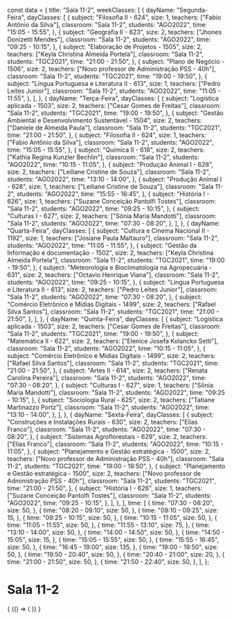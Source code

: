 const data = {
  title: "Sala 11-2",
  weekClasses: [
    {
      dayName: "Segunda-Feira",
      dayClasses: [
        {
          subject: "Filosofia II - 624",
          size: 1,
          teachers: ["Fabio Antônio da Silva"],
          classroom: "Sala 11-2",
          students: "AGO2022",
          time: "15:05 - 15:55",
        },
        {
          subject: "Geografia II - 623",
          size: 2,
          teachers: ["Jhones Donizetti Mendes"],
          classroom: "Sala 11-2",
          students: "AGO2022",
          time: "09:25 - 10:15",
        },
        {
          subject: "Elaboração de Projetos - 1505",
          size: 2,
          teachers: ["Keyla Christina Almeida Portela"],
          classroom: "Sala 11-2",
          students: "TGC2021",
          time: "21:00 - 21:50",
        },
        {
          subject: "Plano de Negócio - 1506",
          size: 2,
          teachers: ["Novo professor de Administração PSS - 40h"],
          classroom: "Sala 11-2",
          students: "TGC2021",
          time: "19:00 - 19:50",
        },
        {
          subject: "Língua Portuguesa e Literatura II - 613",
          size: 1,
          teachers: ["Pedro Leites Junior"],
          classroom: "Sala 11-2",
          students: "AGO2022",
          time: "11:05 - 11:55",
        },
      ],
    },
    {
      dayName: "Terça-Feira",
      dayClasses: [
        {
          subject: "Logística aplicada - 1503",
          size: 2,
          teachers: ["Cesar Gomes de Freitas"],
          classroom: "Sala 11-2",
          students: "TGC2021",
          time: "19:00 - 19:50",
        },
        {
          subject: "Gestão Ambiental e Desenvolvimento Sustentável - 1504",
          size: 2,
          teachers: ["Daniele de Almeida Paula"],
          classroom: "Sala 11-2",
          students: "TGC2021",
          time: "21:00 - 21:50",
        },
        {
          subject: "Filosofia II - 624",
          size: 1,
          teachers: ["Fabio Antônio da Silva"],
          classroom: "Sala 11-2",
          students: "AGO2022",
          time: "15:05 - 15:55",
        },
        {
          subject: "Química II - 618",
          size: 2,
          teachers: ["Kathia Regina Kunzler Bechlin"],
          classroom: "Sala 11-2",
          students: "AGO2022",
          time: "10:15 - 11:05",
        },
        {
          subject: "Produção Animal I - 628",
          size: 2,
          teachers: ["Leiliane Cristine de Souza"],
          classroom: "Sala 11-2",
          students: "AGO2022",
          time: "13:10 - 14:00",
        },
        {
          subject: "Produção Animal I - 628",
          size: 1,
          teachers: ["Leiliane Cristine de Souza"],
          classroom: "Sala 11-2",
          students: "AGO2022",
          time: "15:55 - 16:45",
        },
        {
          subject: "História I - 626",
          size: 1,
          teachers: ["Suzane Conceição Pantolfi Tostes"],
          classroom: "Sala 11-2",
          students: "AGO2022",
          time: "09:25 - 10:15",
        },
        {
          subject: "Culturas I - 627",
          size: 2,
          teachers: ["Sônia Maria Mandotti"],
          classroom: "Sala 11-2",
          students: "AGO2022",
          time: "07:30 - 08:20",
        },
      ],
    },
    {
      dayName: "Quarta-Feira",
      dayClasses: [
        {
          subject: "Cultura e Cinema Nacional II - 1192",
          size: 1,
          teachers: ["Josiane Paula Maltauro"],
          classroom: "Sala 11-2",
          students: "AGO2022",
          time: "11:05 - 11:55",
        },
        {
          subject: "Gestão da Informação e documentação - 1502",
          size: 2,
          teachers: ["Keyla Christina Almeida Portela"],
          classroom: "Sala 11-2",
          students: "TGC2021",
          time: "19:00 - 19:50",
        },
        {
          subject: "Meteorologia e Bioclimatologia na Agropecuária - 631",
          size: 2,
          teachers: ["Octavio Henrique Viana"],
          classroom: "Sala 11-2",
          students: "AGO2022",
          time: "09:25 - 10:15",
        },
        {
          subject: "Língua Portuguesa e Literatura II - 613",
          size: 2,
          teachers: ["Pedro Leites Junior"],
          classroom: "Sala 11-2",
          students: "AGO2022",
          time: "07:30 - 08:20",
        },
        {
          subject: "Comércio Eletrônico e Mídias Digitais - 1499",
          size: 2,
          teachers: ["Rafael Silva Santos"],
          classroom: "Sala 11-2",
          students: "TGC2021",
          time: "21:00 - 21:50",
        },
      ],
    },
    {
      dayName: "Quinta-Feira",
      dayClasses: [
        {
          subject: "Logística aplicada - 1503",
          size: 2,
          teachers: ["Cesar Gomes de Freitas"],
          classroom: "Sala 11-2",
          students: "TGC2021",
          time: "19:00 - 19:50",
        },
        {
          subject: "Matemática II - 622",
          size: 2,
          teachers: ["Elenice Josefa Kolancko Setti"],
          classroom: "Sala 11-2",
          students: "AGO2022",
          time: "10:15 - 11:05",
        },
        {
          subject: "Comércio Eletrônico e Mídias Digitais - 1499",
          size: 2,
          teachers: ["Rafael Silva Santos"],
          classroom: "Sala 11-2",
          students: "TGC2021",
          time: "21:00 - 21:50",
        },
        {
          subject: "Artes II - 614",
          size: 2,
          teachers: ["Renata Carolina Pereira"],
          classroom: "Sala 11-2",
          students: "AGO2022",
          time: "07:30 - 08:20",
        },
        {
          subject: "Culturas I - 627",
          size: 1,
          teachers: ["Sônia Maria Mandotti"],
          classroom: "Sala 11-2",
          students: "AGO2022",
          time: "09:25 - 10:15",
        },
        {
          subject: "Sociologia Rural - 625",
          size: 2,
          teachers: ["Tatiane Martinazzo Portz"],
          classroom: "Sala 11-2",
          students: "AGO2022",
          time: "13:10 - 14:00",
        },
      ],
    },
    {
      dayName: "Sexta-Feira",
      dayClasses: [
        {
          subject: "Construções e Instalações Rurais - 630",
          size: 2,
          teachers: ["Elias Franco"],
          classroom: "Sala 11-2",
          students: "AGO2022",
          time: "07:30 - 08:20",
        },
        {
          subject: "Sistemas Agroflorestais - 629",
          size: 2,
          teachers: ["Elias Franco"],
          classroom: "Sala 11-2",
          students: "AGO2022",
          time: "10:15 - 11:05",
        },
        {
          subject: "Planejamento e Gestão estratégica - 1500",
          size: 2,
          teachers: ["Novo professor de Administração PSS - 40h"],
          classroom: "Sala 11-2",
          students: "TGC2021",
          time: "19:00 - 19:50",
        },
        {
          subject: "Planejamento e Gestão estratégica - 1500",
          size: 2,
          teachers: ["Novo professor de Administração PSS - 40h"],
          classroom: "Sala 11-2",
          students: "TGC2021",
          time: "21:00 - 21:50",
        },
        {
          subject: "História I - 626",
          size: 1,
          teachers: ["Suzane Conceição Pantolfi Tostes"],
          classroom: "Sala 11-2",
          students: "AGO2022",
          time: "09:25 - 10:15",
        },
      ],
    },
  ],
  time: [
    {
      time: "07:30 - 08:20",
      size: 50,
    },
    {
      time: "08:20 - 09:10",
      size: 50,
    },
    {
      time: "09:10 - 09:25",
      size: 15,
    },
    {
      time: "09:25 - 10:15",
      size: 50,
    },
    {
      time: "10:15 - 11:05",
      size: 50,
    },
    {
      time: "11:05 - 11:55",
      size: 50,
    },
    {
      time: "11:55 - 13:10",
      size: 75,
    },
    {
      time: "13:10 - 14:00",
      size: 50,
    },
    {
      time: "14:00 - 14:50",
      size: 50,
    },
    {
      time: "14:50 - 15:05",
      size: 15,
    },
    {
      time: "15:05 - 15:55",
      size: 50,
    },
    {
      time: "15:55 - 16:45",
      size: 50,
    },
    {
      time: "16:45 - 19:00",
      size: 135,
    },
    {
      time: "19:00 - 19:50",
      size: 50,
    },
    {
      time: "19:50 - 20:40",
      size: 50,
    },
    {
      time: "20:40 - 21:00",
      size: 20,
    },
    {
      time: "21:00 - 21:50",
      size: 50,
    },
    {
      time: "21:50 - 22:40",
      size: 50,
    },
  ],
};

# Sala 11-2

<div>
  {
    <BrowserOnly>
      {() => (
        <Grid
          title={data.title}
          weekClasses={data.weekClasses}
          time={data.time}
        />
      )}
    </BrowserOnly>
  }
</div>
